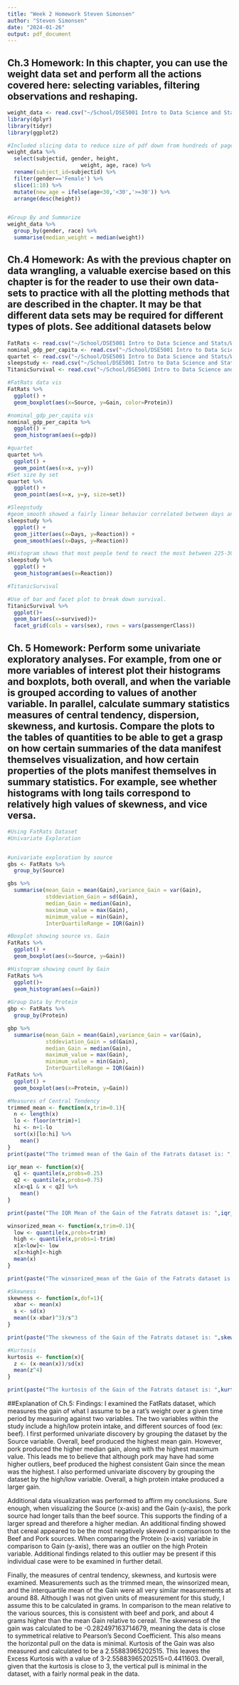 ```yaml
---
title: "Week 2 Homework Steven Simonsen"
author: "Steven Simonsen"
date: "2024-01-26"
output: pdf_document
---
```

## Ch.3 Homework: In this chapter, you can use the weight data set and perform all the actions covered here:  selecting variables, filtering observations and reshaping.
```r
weight_data <- read.csv("~/School/DSE5001 Intro to Data Science and Stats/Week 2/weight.csv")
library(dplyr)
library(tidyr) 
library(ggplot2) 

#Included slicing data to reduce size of pdf down from hundreds of pages
weight_data %>% 
  select(subjectid, gender, height, 
                       weight, age, race) %>%
  rename(subject_id=subjectid) %>%
  filter(gender=='Female') %>%
  slice(1:10) %>%
  mutate(new_age = ifelse(age<30,'<30','>=30')) %>%
  arrange(desc(height))


#Group By and Summarize
weight_data %>%
  group_by(gender, race) %>%
  summarise(median_weight = median(weight))
```
## Ch.4 Homework: As with the previous chapter on data wrangling, a valuable exercise based on this chapter is for the reader to use their own data-sets to practice with all the plotting methods that are described in the chapter. It may be that different data sets may be required for different types of plots. See additional datasets below

```r
FatRats <- read.csv("~/School/DSE5001 Intro to Data Science and Stats/Week 2/FatRats.csv")
nominal_gdp_per_capita <- read.csv("~/School/DSE5001 Intro to Data Science and Stats/Week 2/nominal_gdp_per_capita.csv")
quartet <- read.csv("~/School/DSE5001 Intro to Data Science and Stats/Week 2/quartet.csv")
sleepstudy <- read.csv("~/School/DSE5001 Intro to Data Science and Stats/Week 2/sleepstudy.csv")
TitanicSurvival <- read.csv("~/School/DSE5001 Intro to Data Science and Stats/Week 2/TitanicSurvival.csv")

#FatRats data vis
FatRats %>%
  ggplot() +
  geom_boxplot(aes(x=Source, y=Gain, color=Protein))

#nominal_gdp_per_capita vis
nominal_gdp_per_capita %>%
  ggplot() +
  geom_histogram(aes(x=gdp))

#quartet
quartet %>%
  ggplot() + 
  geom_point(aes(x=x, y=y))
#Set size by set
quartet %>%
  ggplot() + 
  geom_point(aes(x=x, y=y, size=set))

#Sleepstudy
#geom_smooth showed a fairly linear behavior correlated between days and reaction
sleepstudy %>%
  ggplot() +
  geom_jitter(aes(x=Days, y=Reaction)) +
  geom_smooth(aes(x=Days, y=Reaction))

#Histogram shows that most people tend to react the most between 225-300
sleepstudy %>%
  ggplot() + 
  geom_histogram(aes(x=Reaction))

#TitanicSurvival

#Use of bar and facet plot to break down survival.
TitanicSurvival %>%
  ggplot()+
  geom_bar(aes(x=survived))+
  facet_grid(cols = vars(sex), rows = vars(passengerClass))
```

## Ch. 5 Homework: Perform some univariate exploratory analyses. For example, from one or more variables of interest plot their histograms and boxplots, both overall, and when the variable is grouped according to values of another variable. In parallel, calculate summary statistics measures of central tendency, dispersion, skewness, and kurtosis. Compare the plots to the tables of quantities to be able to get a grasp on how certain summaries of the data manifest themselves visualization, and how certain properties of the plots manifest themselves in summary statistics. For example, see whether histograms with long tails correspond to relatively high values of skewness, and vice versa.

```r
#Using FatRats Dataset
#Univariate Exploration


#univariate exploration by source
gbs <- FatRats %>% 
  group_by(Source)

gbs %>%
  summarise(mean_Gain = mean(Gain),variance_Gain = var(Gain),
            stddeviation_Gain = sd(Gain),
            median_Gain = median(Gain),
            maximum_value = max(Gain),
            minimum_value = min(Gain),
            InterQuartileRange = IQR(Gain))

#Boxplot showing source vs. Gain
FatRats %>%
  ggplot() + 
  geom_boxplot(aes(x=Source, y=Gain))

#Histogram showing count by Gain
FatRats %>%
  ggplot()+
  geom_histogram(aes(x=Gain))
  
#Group Data by Protein
gbp <- FatRats %>%
  group_by(Protein)

gbp %>%
  summarise(mean_Gain = mean(Gain),variance_Gain = var(Gain),
            stddeviation_Gain = sd(Gain),
            median_Gain = median(Gain),
            maximum_value = max(Gain),
            minimum_value = min(Gain),
            InterQuartileRange = IQR(Gain))
FatRats %>%
  ggplot() + 
  geom_boxplot(aes(x=Protein, y=Gain))

#Measures of Central Tendency
trimmed_mean <- function(x,trim=0.1){
  n <- length(x)
  lo <- floor(n*trim)+1
  hi <- n+1-lo
  sort(x)[lo:hi] %>%
    mean()
}
print(paste("The trimmed mean of the Gain of the Fatrats dataset is: ",trimmed_mean(FatRats$Gain)))

iqr_mean <- function(x){
  q1 <- quantile(x,probs=0.25)
  q2 <- quantile(x,probs=0.75)
  x[x>q1 & x < q2] %>%
    mean()
}

print(paste("The IQR Mean of the Gain of the Fatrats dataset is: ",iqr_mean(FatRats$Gain)))

winsorized_mean <- function(x,trim=0.1){
  low <- quantile(x,probs=trim)
  high <- quantile(x,probs=1-trim)
  x[x<low]<- low
  x[x>high]<-high
  mean(x)
}

print(paste("The winsorized_mean of the Gain of the Fatrats dataset is: ",winsorized_mean(FatRats$Gain)))

#Skewness
skewness <- function(x,dof=1){
  xbar <- mean(x)
  s <- sd(x)
  mean((x-xbar)^3)/s^3
}

print(paste("The skewness of the Gain of the Fatrats dataset is: ",skewness(FatRats$Gain)))

#Kurtosis
kurtosis <- function(x){
  z <- (x-mean(x))/sd(x)
  mean(z^4)
}

print(paste("The kurtosis of the Gain of the Fatrats dataset is: ",kurtosis(FatRats$Gain)))
```
##Explanation of Ch.5: Findings:
I examined the FatRats dataset, which measures the gain of what I assume to be a rat’s weight over a given time period by measuring against two variables. The two variables within the study include a high/low protein intake, and different sources of food (ex: beef). I first performed univariate discovery by grouping the dataset by the Source variable. Overall, beef produced the highest mean gain. However, pork produced the higher median gain, along with the highest maximum value. This leads me to believe that although pork may have had some higher outliers, beef produced the highest consistent Gain since the mean was the highest. I also performed univariate discovery by grouping the dataset by the high/low variable. Overall, a high protein intake produced a larger gain.

Additional data visualization was performed to affirm my conclusions. Sure enough, when visualizing the Source (x-axis) and the Gain (y-axis), the pork source had longer tails than the beef source. This supports the finding of a larger spread and therefore a higher median. An additional finding showed that cereal appeared to be the most negatively skewed in comparison to the  Beef and Pork sources. When comparing the Protein (x-axis) variable in comparison to Gain (y-axis), there was an outlier on the high Protein variable. Additional findings related to this outlier may be present if this individual case were to be examined in further detail. 

Finally, the measures of central tendency, skewness, and kurtosis were examined. Measurements such as the trimmed mean, the winsorized mean, and the interquartile mean of the Gain were all very similar measurements at around 88. Although I was not given units of measurement for this study, I assume this to be calculated in grams. In comparison to the mean relative to the various sources, this is consistent with beef and pork, and about 4 grams higher than the mean Gain relative to cereal. The skewness of the gain was calculated to be -0.282497163714679, meaning the data is close to symmetrical relative to Pearson’s Second Coefficient. This also means the horizontal pull on the data is minimal. Kurtosis of the Gain was also measured and calculated to be a 2.55883965202515. This leaves the Excess Kurtosis with a value of 3-2.55883965202515=0.4411603. Overall, given that the kurtosis is close to 3, the vertical pull is minimal in the dataset, with a fairly normal peak in the data.


